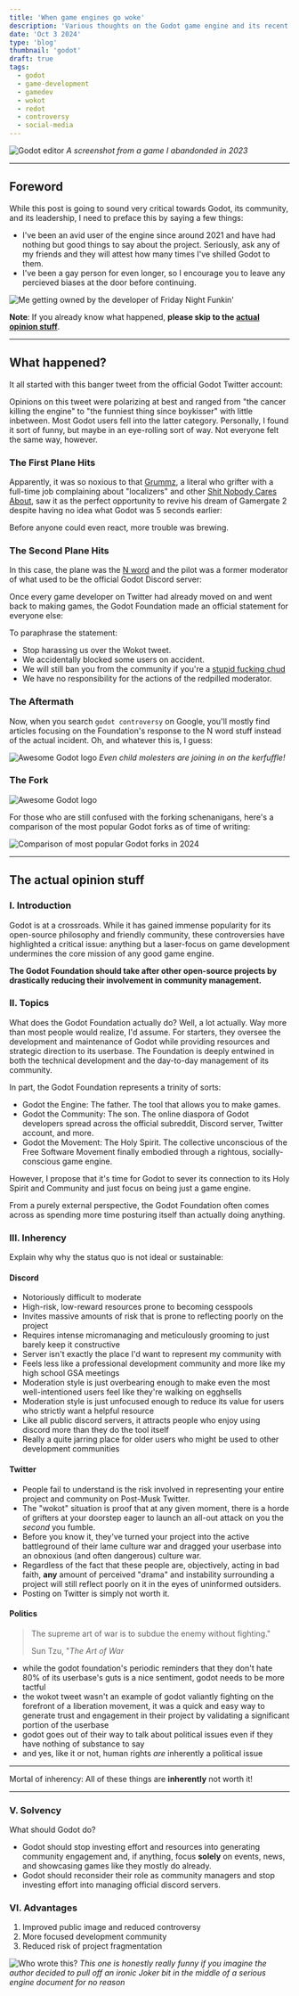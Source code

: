 ```yaml
---
title: 'When game engines go woke'
description: 'Various thoughts on the Godot game engine and its recent controversies.'
date: 'Oct 3 2024'
type: 'blog'
thumbnail: 'godot'
draft: true
tags:
  - godot
  - game-development
  - gamedev
  - wokot
  - redot
  - controversy
  - social-media
---
```


![Godot editor](./godot-editor.webp)
_A screenshot from a game I abandonded in 2023_


---

## Foreword

While this post is going to sound very critical towards Godot, its community, and its leadership, I need to preface this by saying a few things:

- I've been an avid user of the engine since around 2021 and have had nothing but good things to say about the project. Seriously, ask any of my friends and they will attest how many times I've shilled Godot to them.
- I've been a gay person for even longer, so I encourage you to leave any percieved biases at the door before continuing.

![Me getting owned by the developer of Friday Night Funkin'](./godot-ownage.webp)

**Note**: If you already know what happened, **please skip to the [actual opinion stuff](#the-actual-opinion-stuff)**.

---

## What happened?

It all started with this banger tweet from the official Godot Twitter account:

<Tweet id='https://x.com/godotengine/status/1839656658932306395' />

Opinions on this tweet were polarizing at best and ranged from "the cancer killing the engine" to "the funniest thing since boykisser" with little inbetween. Most Godot users fell into the latter category. Personally, I found it sort of funny, but maybe in an eye-rolling sort of way. Not everyone felt the same way, however.

### The First Plane Hits

Apparently, it was so noxious to that [Grummz](https://x.com/Grummz), a literal who grifter with a full-time job complaining about "localizers" and other [Shit Nobody Cares About](https://wiki.soyjak.st/Shit_Nobody_Cares_About), saw it as the perfect opportunity to revive his dream of Gamergate 2 despite having no idea what Godot was 5 seconds earlier:

<Tweet id='https://x.com/Grummz/status/1840398940241604648' />

Before anyone could even react, more trouble was brewing.

### The Second Plane Hits

In this case, the plane was the [N word](https://en.wikipedia.org/wiki/Nigger) and the pilot was a former moderator of what used to be the official Godot Discord server:

<Tweet id='https://x.com/GamesNosh/status/1840499469160190381' />

Once every game developer on Twitter had already moved on and went back to making games, the Godot Foundation made an official statement for everyone else:

<Tweet id='https://x.com/godotfoundation/status/1840721449364988300' />

To paraphrase the statement:

- Stop harassing us over the Wokot tweet.
- We accidentally blocked some users on accident.
- We will still ban you from the community if you're a [stupid fucking chud](https://www.youtube.com/shorts/vxKiKS925kE)
- We have no responsibility for the actions of the redpilled moderator.

### The Aftermath

Now, when you search `godot controversy` on Google, you'll mostly find articles focusing on the Foundation's response to the N word stuff instead of the actual incident. Oh, and whatever this is, I guess:

![Awesome Godot logo](./godot-cool.webp)
_Even child molesters are joining in on the kerfuffle!_

### The Fork

![Awesome Godot logo](./godot-society.webp)

For those who are still confused with the forking schenanigans, here's a comparison of the most popular Godot forks as of time of writing:

![Comparison of most popular Godot forks in 2024](./godot-comparison.webp)

---

## The actual opinion stuff

### I. Introduction

Godot is at a crossroads. While it has gained immense popularity for its open-source philosophy and friendly community, these controversies have highlighted a critical issue: anything but a laser-focus on game development undermines the core mission of any good game engine.

**The Godot Foundation should take after other open-source projects by drastically reducing their involvement in community management.**

### II. Topics

What does the Godot Foundation actually do? Well, a lot actually. Way more than most people would realize, I'd assume. For starters, they oversee the development and maintenance of Godot while providing resources and strategic direction to its userbase. The Foundation is deeply entwined in both the technical development and the day-to-day management of its community.

In part, the Godot Foundation represents a trinity of sorts:

- Godot the Engine: The father. The tool that allows you to make games.
- Godot the Community: The son. The online diaspora of Godot developers spread across the official subreddit, Discord server, Twitter account, and more.
- Godot the Movement: The Holy Spirit. The collective unconscious of the Free Software Movement finally embodied through a rightous, socially-conscious game engine.

However, I propose that it's time for Godot to sever its connection to its Holy Spirit and Community and just focus on being just a game engine.

From a purely external perspective, the Godot Foundation often comes across as spending more time posturing itself than actually doing anything.

### III. Inherency

Explain why why the status quo is not ideal or sustainable:

#### Discord

- Notoriously difficult to moderate
- High-risk, low-reward resources prone to becoming cesspools
- Invites massive amounts of risk that is prone to reflecting poorly on the project
- Requires intense micromanaging and meticulously grooming to just barely keep it constructive
- Server isn't exactly the place I'd want to represent my community with
- Feels less like a professional development community and more like my high school GSA meetings
- Moderation style is just overbearing enough to make even the most well-intentioned users feel like they're walking on egghsells
- Moderation style is just unfocused enough to reduce its value for users who strictly want a helpful resource
- Like all public discord servers, it attracts people who enjoy using discord more than they do the tool itself
- Really a quite jarring place for older users who might be used to other development communities

#### Twitter

- People fail to understand is the risk involved in representing your entire project and community on Post-Musk Twitter.
- The "wokot" situation is proof that at any given moment, there is a horde of grifters at your doorstep eager to launch an all-out attack on you the _second_ you fumble.
- Before you know it, they've turned your project into the active battleground of their lame culture war and dragged your userbase into an obnoxious (and often dangerous) culture war.
- Regardless of the fact that these people are, objectively, acting in bad faith, **any** amount of perceived "drama" and instability surrounding a project will still reflect poorly on it in the eyes of uninformed outsiders.
- Posting on Twitter is simply not worth it.

#### Politics

> The supreme art of war is to subdue the enemy without fighting."
>
> Sun Tzu, "_The Art of War_

- while the godot foundation's periodic reminders that they don't hate 80% of its userbase's guts is a nice sentiment, godot needs to be more tactful
- the wokot tweet wasn't an example of godot valiantly fighting on the forefront of a liberation movement, it was a quick and easy way to generate trust and engagement in their project by validating a significant portion of the userbase
- godot goes out of their way to talk about political issues even if they have nothing of substance to say
- and yes, like it or not, human rights _are_ inherently a political issue

---

Mortal of inherency: All of these things are **inherently** not worth it!

---

### V. Solvency

What should Godot do?

- Godot should stop investing effort and resources into generating community engagement and, if anything, focus **solely** on events, news, and showcasing games like they mostly do already.
- Godot should reconsider their role as community managers and stop investing effort into managing official discord servers.

### VI. Advantages

1. Improved public image and reduced controversy
2. More focused development community
3. Reduced risk of project fragmentation

![Who wrote this?](./godot-wtf-docs.webp)
_This one is honestly really funny if you imagine the author decided to pull off an ironic Joker bit in the middle of a serious engine document for no reason_
